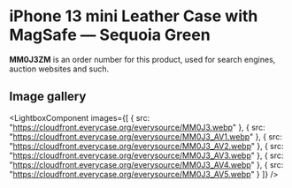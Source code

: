 
# iPhone 13 mini Leather Case with MagSafe — Sequoia Green

<Callout type='info' emoji='👉🏻'>**MM0J3ZM** is an order number for this product, used for search engines, auction websites and such.</Callout>

## Image gallery

<LightboxComponent
    images={[
      {
        src: "https://cloudfront.everycase.org/everysource/MM0J3.webp"
      },
      {
        src: "https://cloudfront.everycase.org/everysource/MM0J3_AV1.webp"
      },
      {
        src: "https://cloudfront.everycase.org/everysource/MM0J3_AV2.webp"
      },
      {
        src: "https://cloudfront.everycase.org/everysource/MM0J3_AV3.webp"
      },
      {
        src: "https://cloudfront.everycase.org/everysource/MM0J3_AV4.webp"
      },
      {
        src: "https://cloudfront.everycase.org/everysource/MM0J3_AV5.webp"
      }
    ]}
  />
